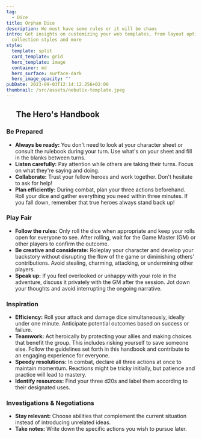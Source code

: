 ```yaml
---
tag:
  - Dice
title: Orphan Dice
description: We must have some rules or it will be chaos
intro: Get insights on customizing your web templates, from layout options to
  collection styles and more
style:
  template: split
  card_template: grid
  hero_template: image
  container: md
  hero_surface: surface-dark
  hero_image_opacity: ""
pubDate: 2023-09-03T12:14:12.256+02:00
thumbnail: /src/assets/nebulix-template.jpeg
---
```

 
The Hero's Handbook
------------------

### Be Prepared

*   **Always be ready:** You don't need to look at your character sheet or consult the rulebook during your turn. Use what's on your sheet and fill in the blanks between turns.
*   **Listen carefully:** Pay attention while others are taking their turns. Focus on what they're saying and doing.
*   **Collaborate:** Trust your fellow heroes and work together. Don't hesitate to ask for help!
*   **Plan efficiently:** During combat, plan your three actions beforehand. Roll your dice and gather everything you need within three minutes. If you fall down, remember that true heroes always stand back up!

### Play Fair

*   **Follow the rules:** Only roll the dice when appropriate and keep your rolls open for everyone to see. After rolling, wait for the Game Master (GM) or other players to confirm the outcome.
*   **Be creative and considerate:** Roleplay your character and develop your backstory without disrupting the flow of the game or diminishing others' contributions. Avoid stealing, charming, attacking, or undermining other players.
*   **Speak up:** If you feel overlooked or unhappy with your role in the adventure, discuss it privately with the GM after the session. Jot down your thoughts and avoid interrupting the ongoing narrative.

### Inspiration

*   **Efficiency:** Roll your attack and damage dice simultaneously, ideally under one minute. Anticipate potential outcomes based on success or failure.
*   **Teamwork:** Act heroically by protecting your allies and making choices that benefit the group. This includes risking yourself to save someone else. Follow the guidelines set forth in this handbook and contribute to an engaging experience for everyone.
*   **Speedy resolutions:** In combat, declare all three actions at once to maintain momentum. Reactions might be tricky initially, but patience and practice will lead to mastery.
*   **Identify resources:** Find your three d20s and label them according to their designated uses.

### Investigations & Negotiations

*   **Stay relevant:** Choose abilities that complement the current situation instead of introducing unrelated ideas.
*   **Take notes:** Write down the specific actions you wish to pursue later.
